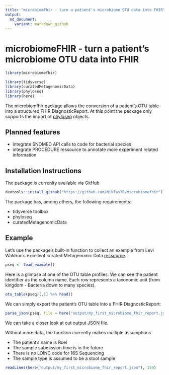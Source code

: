 ```yaml
---
title: "microbiomfhir - turn a patient's microbiome OTU data into FHIR"
output:
  md_document:
    variant: markdown_github
---
```


# microbiomeFHIR - turn a patient's microbiome OTU data into FHIR

```r
library(microbiomefhir)

library(tidyverse)
library(curatedMetagenomicData)
library(phyloseq)
library(here)
```

The microbiomfhir package allows the conversion of a patient's OTU table into a structured FHIR DiagnosticReport. At this point the package only supports the import of [phyloseq](https://joey711.github.io/phyloseq/) objects. 

## Planned features

* integrate SNOMED API calls to code for bacterial species
* integrate PROCEDURE ressource to annotate more experiment related information 

## Installation Instructions

The package is currenlty available via GitHub

```r
devtools::install_github("https://github.com/NiklasTR/microbiomefhir")
```

The package has, among others, the following requirements: 

* tidyverse toolbox
* phyloseq
* curatedMetagenomicData

## Example

Let's use the package's built-in function to collect an example from Levi Waldron's excellent curated Metagenomic Data [ressource](http://waldronlab.io/curatedMetagenomicData/).

```r
pseq <- load_example()
```

Here is a glimpse at one of the OTU table profiles. We can see the patient identifier as the column name. Each row represents a taxonomic unit (from kingdom - Bacteria down to many species). 

```r
otu_table(pseq)[,1] %>% head()
```

We can simply export the patient's OTU table into a FHIR DiagnosticReport:

```r
parse_json(pseq, file = here("output/my_first_microbiome_fhir_report.json"))
```

We can take a closer look at out output JSON file.

Without more data, the function currenlty makes multiple assumptions

* The patient's name is Roel
* The sample submission time is in the future
* There is no LOINC code for 16S Sequencing
* The sample type is assumed to be a stool sample


```r
readLines(here("output/my_first_microbiome_fhir_report.json"), 150)
```

